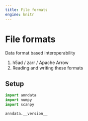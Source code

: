 ```yaml
---
title: File formats
engine: knitr
---
```


# File formats

Data format based interoperability

1. h5ad / zarr / Apache Arrow
2. Reading and writing these formats

## Setup

```python
import anndata
import numpy
import scanpy
```

```python
anndata.__version__
```
